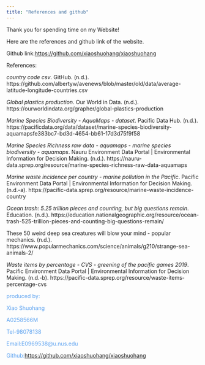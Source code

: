 ```yaml
---
title: "References and github"
---
```


Thank you for spending time on my Website!

Here are the references and github link of the website.

Github link:<https://github.com/xiaoshuohang/xiaoshuohang>

References:

*country code csv*. GitHub. (n.d.). https://github.com/albertyw/avenews/blob/master/old/data/average-latitude-longitude-countries.csv

*Global plastics production*. Our World in Data. (n.d.). https://ourworldindata.org/grapher/global-plastics-production

*Marine Species Biodiversity - AquaMaps - dataset*. Pacific Data Hub. (n.d.). https://pacificdata.org/data/dataset/marine-species-biodiversity-aquamapsfe383bc7-bd3d-4654-bb61-17d3d75f9f58

*Marine Species Richness raw data - aquamaps - marine species biodiversity - aquamaps*. Nauru Environment Data Portal \| Environmental Information for Decision Making. (n.d.). https://nauru-data.sprep.org/resource/marine-species-richness-raw-data-aquamaps

*Marine waste incidence per country - marine pollution in the Pacific*. Pacific Environment Data Portal \| Environmental Information for Decision Making. (n.d.-a). https://pacific-data.sprep.org/resource/marine-waste-incidence-country

*Ocean trash: 5.25 trillion pieces and counting, but big questions remain*. Education. (n.d.). https://education.nationalgeographic.org/resource/ocean-trash-525-trillion-pieces-and-counting-big-questions-remain/

These 50 weird deep sea creatures will blow your mind - popular mechanics. (n.d.). https://www.popularmechanics.com/science/animals/g210/strange-sea-animals-2/

*Waste items by percentage - CVS - greening of the pacific games 2019*. Pacific Environment Data Portal \| Environmental Information for Decision Making. (n.d.-b). https://pacific-data.sprep.org/resource/waste-items-percentage-cvs

::: {style="color:#5ca2f0"}
produced by:

Xiao Shuohang

A0258566M

Tel-98078138

Email:E0969538\@u.nus.edu

Github:<https://github.com/xiaoshuohang/xiaoshuohang>
:::
